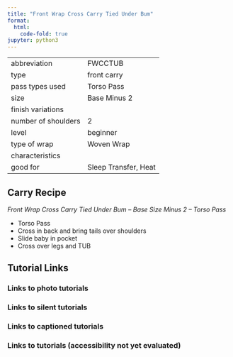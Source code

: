 ```yaml
---
title: "Front Wrap Cross Carry Tied Under Bum"
format:
  html:
    code-fold: true
jupyter: python3
---
```


| | 
|---|---
|abbreviation	|FWCCTUB
|type	|front carry
|pass types used	|Torso Pass
|size	|Base Minus 2
|finish variations|	
|number of shoulders	|2
|level	|beginner
|type of wrap	|Woven Wrap
|characteristics	|
|good for	|Sleep Transfer, Heat

## Carry Recipe
_Front Wrap Cross Carry Tied Under Bum – Base Size Minus 2 – Torso Pass_

- Torso Pass
- Cross in back and bring tails over shoulders
- Slide baby in pocket
- Cross over legs and TUB

## Tutorial Links
### Links to photo tutorials
### Links to silent tutorials
### Links to captioned tutorials
### Links to tutorials (accessibility not yet evaluated)
